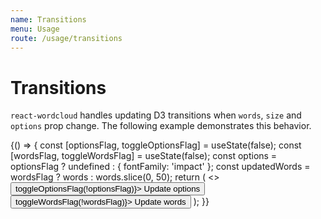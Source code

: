 ```yaml
---
name: Transitions
menu: Usage
route: /usage/transitions
---
```




# Transitions

`react-wordcloud` handles updating D3 transitions when `words`, `size` and `options` prop change. The following example demonstrates this behavior.

<Playground>
  {() => {
    const [optionsFlag, toggleOptionsFlag] = useState(false);
    const [wordsFlag, toggleWordsFlag] = useState(false);
    const options = optionsFlag ? undefined : { fontFamily: 'impact' };
    const updatedWords = wordsFlag ? words : words.slice(0, 50);
    return (
      <>
        <button onClick={() => toggleOptionsFlag(!optionsFlag)}>
          Update options
        </button>
        <button onClick={() => toggleWordsFlag(!wordsFlag)}>
          Update words
        </button>
        <ReactWordcloud words={updatedWords} options={options} />
      </>
    );
  }}
</Playground>
